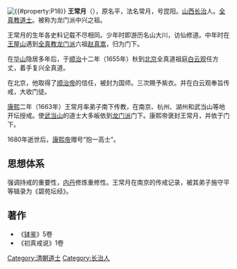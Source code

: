 {{Unreferenced|time=2020-10-31T00:45:27+00:00}}
{{道教}}
[[File:{{#property:P18}}|thumb]]
'''王常月'''（{{bd|？||1680年|}}），原名平，法名常月，号昆阳。[[山西|山西]][[長治市|长治]]人。[[全真教|全真教]][[道士|道士]]。被称为龙门派中兴之祖。

王常月的生年各史料记载不尽相同。少年时即游历名山大川，访仙修道。中年时在[[王屋山|王屋山]]遇到[[全真教|全真教]][[龙门派|龙门派]]六祖[[赵真嵩|赵真嵩]]，归为门下。

在[[华山|华山]]隐居多年后，于[[顺治|顺治]]十二年（1655年）秋到[[北京|北京]]全真道祖庭[[白云观|白云观]]任方丈，着手复兴全真道。

在北京，他取得了[[顺治帝|顺治帝]]的信任，被封为国师。三次赐予紫衣。并在白云观奉旨传戒，大收门徒。

[[康熙|康熙]]二年（1663年）王常月率弟子南下传教，在南京、杭州、湖州和武当山等地开坛授戒。使[[武当山|武当山]]的道士大多皈依到[[龙门派|龙门派]]门下。康熙帝褒封王常月，并依于门下。

1680年逝世后，[[康熙帝|康熙帝]]赠号“抱一高士”。

==思想体系==
强调持戒的重要性，[[内丹|内丹]]修炼重修性。王常月在南京的传戒记录，被其弟子施守平等辑录为《碧苑坛经》。

==著作==
*《[[钵鉴|钵鉴]]》5卷
*《初真戒说》1卷

{{DEFAULTSORT:wang changyue}}
[[Category:清朝道士|Category:清朝道士]]
[[Category:长治人|Category:长治人]]